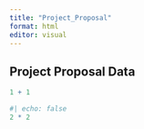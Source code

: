 ```yaml
---
title: "Project_Proposal"
format: html
editor: visual
---
```


## Project Proposal Data

```r
1 + 1
```

```r
#| echo: false
2 * 2
```
